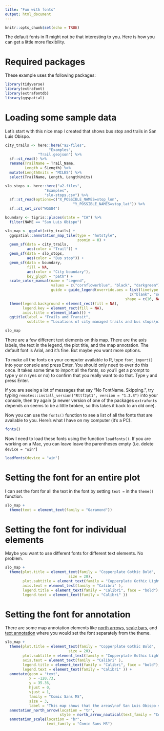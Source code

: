 ```yaml
---
title: "Fun with fonts"
output: html_document
---
```


```r
knitr::opts_chunk$set(echo = TRUE)
```

The default fonts in R might not be that interesting to you. Here is how 
you can get a little more flexibility.

# Required packages

These example uses the following packages:

```r
library(tidyverse)
library(extrafont)
library(extrafontdb)
library(ggspatial)
```

# Loading some sample data

Let's start with this nice map I created that shows bus stop and trails in San 
Luis Obispo. 

```r
city_trails <- here::here("a2-files",
                    "Examples",
               "Trail.geojson") %>%
  sf::st_read() %>%
  rename(TrailName = Trail_Name,
         Length = SLength) %>%
  mutate(LengthUnits = "MILES") %>%
  select(TrailName, Length, LengthUnits)

slo_stops <- here::here("a2-files",
                  "Examples",
                  "slo-stops.csv") %>%
  sf::st_read(options=c("X_POSSIBLE_NAMES=stop_lon",
                               "Y_POSSIBLE_NAMES=stop_lat")) %>%
  sf::st_set_crs("WGS84")

boundary <- tigris::places(state = "CA") %>%
  filter(NAME == "San Luis Obispo")

slo_map <- ggplot(city_trails) +
  ggspatial::annotation_map_tile(type = "hotstyle",
                                 zoomin = 0) +
  geom_sf(data = city_trails,
          aes(color = "Trail")) +
  geom_sf(data = slo_stops,
          aes(color = "Bus stop")) +
  geom_sf(data = boundary,
          fill = NA,
          aes(color = "City boundary"),
          key_glyph = "path") +
  scale_color_manual(name = "Legend",
                     values = c("cornflowerblue", "black", "darkgreen"),
                     guide = guide_legend(override.aes = list(linetype = 
                                                         c("blank", "solid", "solid"),
                                                       shape = c(16, NA, NA)))) +
  theme(legend.background = element_rect(fill = NA),
        legend.key = element_rect(fill = NA),
        axis.title = element_blank()) +
  ggtitle(label = "Trails and Transit",
          subtitle = "Locations of city managed trails and bus stops\nin San Luis Obispo")
```

```r
slo_map
```

There are a few different text elements on this map. There are the axis labels, the text in 
the legend, the plot title, and the map annotation. The default font is Arial, and it's fine. 
But maybe you want more options.

To make all the fonts on your computer available to R, type `font_import()` into your console and
press Enter. You should only need to ever do this once. It takes some time to import all the fonts, 
so you'll get a prompt to type y or n (yes or no) to confirm that you really want to do that. Type `y` and press Enter.

If you are seeing a lot of messages that say "No FontName. Skipping.", try typing 
`remotes::install_version("Rttf2pt1", version = "1.3.8")` into your console, then try
again (a newer version of one of the packages `extrafonts` depends on seems to be 
a little broken, so this takes it back to an old one).

Now you can use the `fonts()` function to  see a list of all the fonts that are available to you. Here's what I have on my computer (it's a PC).

```r
fonts()
```

Now I need to load these fonts using the function `loadfonts()`. If you are working on a Mac, you can leave leave the parentheses empty (i.e. delete `device = "win"`)

```r
loadfonts(device = "win")
```

# Setting the font for an entire plot

I can set the font for all the text in the font by setting `text =` in the
`theme()` function.

```r
slo_map +
  theme(text = element_text(family = "Garamond"))
```

# Setting the font for individual elements

Maybe you want to use different fonts for different text elements. No problem.

```r
slo_map +
  theme(plot.title = element_text(family = "Copperplate Gothic Bold",
                             size = 20),
        plot.subtitle = element_text(family = "Copperplate Gothic Light"),
        axis.text = element_text(family = "Calibri" ),
        legend.title = element_text(family = "Calibri", face = "bold"),
        legend.text = element_text(family = "Calibri" ))
```

# Setting the font for annotation

There are some map annotation elements like 
[north arrows](https://c-voulgaris.github.io/VIS-2128-F22/a2-files/skill-north-arrow.html){target="_blank"}, 
[scale bars](https://c-voulgaris.github.io/VIS-2128-F22/a2-files/skill-scale-bar.html){target="_blank"}, 
and [text annotation](https://c-voulgaris.github.io/VIS-2128-F22/a2-files/skill-annotate.html){target="_blank"} 
where you would set the font separately from the theme.

```r
slo_map +
  theme(plot.title = element_text(family = "Copperplate Gothic Bold",
                             size = 20),
        plot.subtitle = element_text(family = "Copperplate Gothic Light"),
        axis.text = element_text(family = "Calibri" ),
        legend.title = element_text(family = "Calibri", face = "bold"),
        legend.text = element_text(family = "Calibri" )) +
  annotate(geom = "text",
           x = -120.73,
           y = 35.36,
           hjust = 0,
           vjust = 1,
           family = "Comic Sans MS",
           size = 3,
           label = "This map shows that the areas\nof San Luis Obispo served by\ntrails are distinct from (and \nminimally overlapping with) the\nareas served by transit. Few trails\nare easily accessible by transit.") +
  annotation_north_arrow(location = "tr",
                         style = north_arrow_nautical(text_family = "Copperplate Gothic Bold")) +
  annotation_scale(location = "br",
                   text_family = "Comic Sans MS")
  
```
